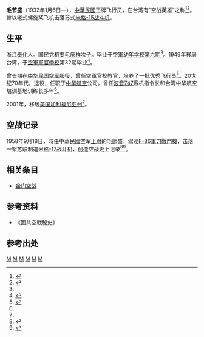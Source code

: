 '''毛节盛'''（1932年1月6日—），[[中華民國|中華民國]]王牌飞行员，在台湾有“空战英雄”之称<ref name="mao 101" >{{cite web |url=http://blog.udn.com/rose2132006/6036942 |title=中華民國101年空軍子弟學校校友大會桃園機場空戰英雄毛節盛先生(二) |publisher=桃園縣大園鄉陳康國小(原空軍子弟小學)校友會 |date=2012-01-16 |accessdate=2014-08-02 |language=zh-hant |archive-date=2019-06-06 |archive-url=https://web.archive.org/web/20190606062620/http://blog.udn.com/rose2132006/6036942 |dead-url=no }}</ref><ref>{{cite web |url=http://www.100pilots.com/fei-xing-yuan-de-gu-shi---di-er-ji/mao-jason |title=英雄出少年 |publisher=100pilots |date=2012-01-16 |accessdate=2014-08-02 |language=zh-hant |deadurl=yes |archiveurl=https://web.archive.org/web/20140808044504/http://www.100pilots.com/fei-xing-yuan-de-gu-shi---di-er-ji/mao-jason |archivedate=2014年8月8日 |df= }}</ref>。曾以老式螺旋桨飞机击落苏式[[米格-15战斗机|米格-15战斗机]]。

==生平==

浙江[[奉化|奉化]]人。国民党机要[[毛庆祥|毛庆祥]]次子。毕业于[[空軍幼年学校第六期|空軍幼年学校第六期]]<ref name="mao 101"/>。1949年移居台湾，于[[中華民國空軍軍官學校|空軍軍官學校]]第32期毕业<ref name="mao">{{cite web|url=http://fhnews.cnnb.com.cn/gb/node2/node472/node991/node999/userobject1ai42843.html|title=蒋介石的重要亲信和耳目毛庆祥|publisher=奉化新闻网|accessdate=2014-08-02|language=zh-hans|deadurl=yes|archiveurl=https://web.archive.org/web/20120617193034/http://fhnews.cnnb.com.cn/gb/node2/node472/node991/node999/userobject1ai42843.html|archivedate=2012-06-17}}</ref>。

曾长期在[[中华民国空军|中华民国空军]]服役，曾任空軍官校教官，培养了一批优秀飞行员<ref>{{cite web |url=http://www.uscnd.com/article/article-c101618.aspx |title=朱碧云榮任大專校聯會新會長 |publisher=环球通讯社 |date=2009-11-29|accessdate=2014-08-02 |language=zh-hant |archive-date=2014-08-08 |archive-url=https://web.archive.org/web/20140808050934/http://www.uscnd.com/article/article-c101618.aspx |dead-url=yes }}</ref>。20世纪70年代，退役，任职于[[中华航空|中华航空]]公司。曾任[[波音747|波音747]]客机指令长和台湾中华航空培训基地训练长多年<ref name="mao"/>。

2001年，移居[[美国|美国]][[加利福尼亚州|加利福尼亚州]]<ref name="mao"/>。

==空战记录==

1958年9月18日，時任中華民國空军[[上尉|上尉]]的毛節盛，驾驶[[F-86軍刀戰鬥機|F-86軍刀戰鬥機]]，击落一架[[苏联|苏联]]制造[[米格-17战斗机|米格-17战斗机]]，创造空战史上记录<ref>{{cite web |url=http://air.mnd.gov.tw/Publish.aspx?cnid=952&p=12702&Level=3 |title=百戰雄風 |publisher=中華民國空軍 |accessdate=2015-04-28 |language=zh-hant |archive-url=https://web.archive.org/web/20150320052201/http://air.mnd.gov.tw/Publish.aspx?cnid=952&p=12702&Level=3 |archive-date=2015-03-20 |dead-url=yes }}</ref><ref >{{cite web |url=http://big5.huaxia.com/zk/jpwk/zplz/pjjm105.html |title=（二）是3:1還是2:0 |publisher=华夏经纬网 |date=07/17/2003/15:17 |accessdate=2014-08-02 |language=zh-hant |archive-date=2015-06-22 |archive-url=https://web.archive.org/web/20150622013939/http://big5.huaxia.com/zk/jpwk/zplz/pjjm105.html |dead-url=no }}</ref>。

==相关条目==
* [[金门空战|金门空战]]

==参考资料==
* 《國共空戰秘史》

==参考出处==
{{reflist|2}}

[[Category:1931年出生|M]]
[[Category:奉化人|M]]
[[Category:台湾飞行员|M]]
[[Category:台湾战后宁波移民|M]]
[[Category:宁波裔美国人|M]]
[[Category:中華民國空軍軍官學校校友|M]]